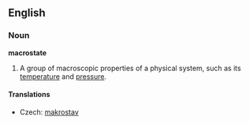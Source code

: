 ==English==
{{wikipedia|Microstate (statistical mechanics)}}
===Noun===
'''macrostate'''

# {{physics}} A group of macroscopic properties of a physical system, such as its [[temperature]] and [[pressure]].

====Translations====
{{trans-top|group of properties}}
*Czech: [[makrostav]] {{m}}
{{trans-mid}}
{{trans-bottom}}